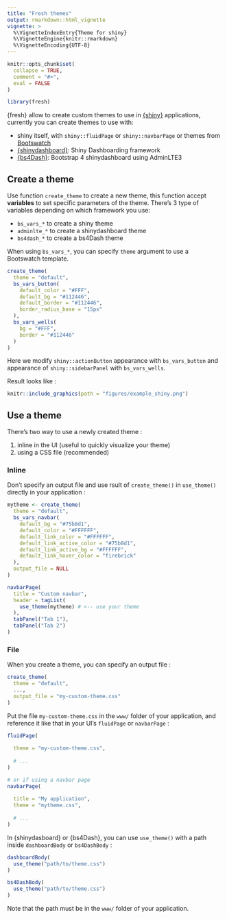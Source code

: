 ```yaml
---
title: "Fresh themes"
output: rmarkdown::html_vignette
vignette: >
  %\VignetteIndexEntry{Theme for shiny}
  %\VignetteEngine{knitr::rmarkdown}
  %\VignetteEncoding{UTF-8}
---
```


```r
knitr::opts_chunk$set(
  collapse = TRUE,
  comment = "#>",
  eval = FALSE
)
```

```r
library(fresh)
```


{fresh} allow to create custom themes to use in [{shiny}](https://github.com/rstudio/shiny) applications, currently you can create themes to use with:

* shiny itself, with `shiny::fluidPage` or `shiny::navbarPage` or themes from [Bootswatch](https://bootswatch.com/3/)
* [{shinydashboard}](https://rstudio.github.io/shinydashboard/): Shiny Dashboarding framework
* [{bs4Dash}](https://rinterface.github.io/bs4Dash/index.html): Bootstrap 4 shinydashboard using AdminLTE3


## Create a theme

Use function `create_theme` to create a new theme, this function accept **variables** to set specific parameters of the theme. There's 3 type of variables depending on which framework you use:

* `bs_vars_*` to create a shiny theme
* `adminlte_*` to create a shinydashboard theme
* `bs4dash_*` to create a bs4Dash theme

When using `bs_vars_*`, you can specify `theme` argument to use a Bootswatch template.


```r
create_theme(
  theme = "default",
  bs_vars_button(
    default_color = "#FFF",
    default_bg = "#112446",
    default_border = "#112446",
    border_radius_base = "15px"
  ),
  bs_vars_wells(
    bg = "#FFF",
    border = "#112446"
  )
)
```

Here we modify `shiny::actionButton` appearance with `bs_vars_button` and appearance of `shiny::sidebarPanel` with `bs_vars_wells`.


Result looks like :

<!-- ![](figures/example_shiny.png) -->

```r
knitr::include_graphics(path = "figures/example_shiny.png")
```




## Use a theme

There's two way to use a newly created theme : 

1. inline in the UI (useful to quickly visualize your theme)
2. using a CSS file (recommended)


### Inline

Don't specify an output file and use rsult of `create_theme()` in `use_theme()` directly in your application : 

```r
mytheme <- create_theme(
  theme = "default",
  bs_vars_navbar(
    default_bg = "#75b8d1",
    default_color = "#FFFFFF",
    default_link_color = "#FFFFFF",
    default_link_active_color = "#75b8d1",
    default_link_active_bg = "#FFFFFF",
    default_link_hover_color = "firebrick"
  ),
  output_file = NULL
)

navbarPage(
  title = "Custom navbar",
  header = tagList(
    use_theme(mytheme) # <-- use your theme
  ),
  tabPanel("Tab 1"),
  tabPanel("Tab 2")
)
```



### File

When you create a theme, you can specify an output file : 

```r
create_theme(
  theme = "default", 
  ...,
  output_file = "my-custom-theme.css"
)
```

Put the file `my-custom-theme.css` in the `www/` folder of your application, and reference it like that in your UI's `fluidPage` or `navbarPage` : 

```r
fluidPage(
  
  theme = "my-custom-theme.css",
  
  # ...
)

# or if using a navbar page
navbarPage(
  
  title = "My application",
  theme = "mytheme.css",
  
  # ...
)
```

In {shinydasboard} or {bs4Dash}, you can use `use_theme()` with a path inside `dashboardBody` or `bs4DashBody` :


```r
dashboardBody(
  use_theme("path/to/theme.css")
)

bs4DashBody(
  use_theme("path/to/theme.css")
)
```

Note that the path must be in the `www/` folder of your application.
